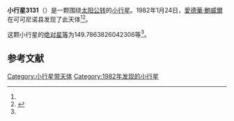{{Infobox planet
| bgcolour = #FFFFC0
| name = 3131 Mason-Dixon
| symbol = 
| image = 
| caption = 
| discovery = yes
| discovery_ref = 
| discoverer = [[愛德華·鮑威爾|愛德華·鮑威爾]]
| discovery_site = [[可可尼诺县|可可尼诺县]] 
| discovered = 1982年1月24日
| designations = yes
| mp_name = 
| named_after = 
| alt_names = 1982 BM1/ 1962 CK / 1975 XS2 / 1977 DB3 / 1979 OS16 / 1979 QJ6 / A922 DC
| mp_category = [[主带小行星|主带小行星]]
| orbit_ref = <ref name="a">[http://ssd.jpl.nasa.gov/sbdb.cgi?sstr=3131 3131 Mason-Dixon] {{Wayback|url=http://ssd.jpl.nasa.gov/sbdb.cgi?sstr=3131 |date=20200918123016 }}，小行星數據庫瀏覽器（JPL Small-Body Database Browser）－[[美国国家航空航天局|美国国家航空航天局]]喷气推进实验室</ref>
| epoch = 2456400.5 (2013年4月18日更新)
| aphelion = {{convert|3.046975146713301|AU|km|3|abbr=on|lk=out}}
| perihelion = {{convert|2.801191434503301|AU|km|3|abbr=on}}
| semimajor = {{convert|2.924083290608301|AU|km|3|abbr=on}}
| eccentricity = 0.042027481
| period = 1826.345906 [[日|日]]<br />5[[儒略年|儒略年]]
| avg_speed = 
| inclination = 2.406608426717038
| asc_node = 44.77110198143401
| mean_anomaly = 
| arg_peri = 149.7863826042306
| satellites = 
| physical_characteristics = yes
| dimensions = 
| mass = 
| density = 
| surface_grav = 
| escape_velocity = 
| sidereal_day = 
| axial_tilt = 
| pole_ecliptic_lat = 
| pole_ecliptic_lon = 
| albedo = 
| temperatures= 
| temp_name1 = 
| mean_temp_1 = 
| max_temp_1 = 
| temp_name2 = 
| max_temp_2 = 
| spectral_type = 
| abs_magnitude = 149.7863826042306
}}

'''小行星3131'''（{{lang-en|3131 Mason-Dixon}}）是一颗围绕[[太阳|太阳]][[公转|公转]]的[[小行星|小行星]]。1982年1月24日，[[愛德華·鮑威爾|愛德華·鮑威爾]]在可可尼诺县发现了此天体<ref name="a" /><ref>{{cite news|title=小行星列表|url=http://cfa-www.harvard.edu/iau/lists/NumberedMPs.txt|accessdate=2013-07-08|newspaper=哈佛大学|archive-date=2008-05-17|archive-url=https://web.archive.org/web/20080517010638/http://cfa-www.harvard.edu/iau/lists/NumberedMPs.txt|dead-url=no}}</ref>。

这颗小行星的[[绝对星等|绝对星等]]为149.7863826042306等<ref name="a" />。

==参考文献==
{{reflist}}
{{Minor Planet Number|[[小行星3130|小行星3130]]|[[小行星3132|小行星3132]]}}

{{小天体}}

[[Category:小行星带天体|Category:小行星带天体]]
[[Category:1982年发现的小行星|Category:1982年发现的小行星]]

{{asteroid-stub}}